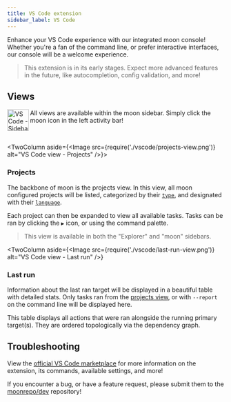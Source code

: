 ```yaml
---
title: VS Code extension
sidebar_label: VS Code
---
```



Enhance your VS Code experience with our integrated moon console! Whether you're a fan of the
command line, or prefer interactive interfaces, our console will be a welcome experience.

> This extension is in its early stages. Expect more advanced features in the future, like
> autocompletion, config validation, and more!

## Views

<div className="flex">
  <div className="mr-2">
    <Image
    src={require('./vscode/activity-icon.png')}
    alt="VS Code - Sidebar icon"
    width="50px"
    align="left"
    padding="0"
  />
  </div>
  <div>

All views are available within the moon sidebar. Simply click the moon icon in the left activity
bar!

  </div>
</div>

<br />

<TwoColumn aside={<Image src={require('./vscode/projects-view.png')} alt="VS Code view - Projects" />}>

### Projects

The backbone of moon is the projects view. In this view, all moon configured projects will be
listed, categorized by their [`type`](../config/project#type), and designated with their
[`language`](../config/project#language).

Each project can then be expanded to view all available tasks. Tasks can be ran by clicking the `▶`
icon, or using the command palette.

> This view is available in both the "Explorer" and "moon" sidebars.

</TwoColumn>

<TwoColumn
  aside={<Image src={require('./vscode/last-run-view.png')} alt="VS Code view - Last run" />}
>

### Last run

Information about the last ran target will be displayed in a beautiful table with detailed stats.
Only tasks ran from the [projects view](#projects), or with `--report` on the command line will be
displayed here.

This table displays all actions that were ran alongside the running primary target(s). They are
ordered topologically via the dependency graph.

</TwoColumn>

## Troubleshooting

View the
[official VS Code marketplace](https://marketplace.visualstudio.com/items?itemName=moonrepo.moon-console)
for more information on the extension, its commands, available settings, and more!

If you encounter a bug, or have a feature request, please submit them to the
[moonrepo/dev](https://github.com/moonrepo/dev/tree/master/packages/vscode-extension) repository!
